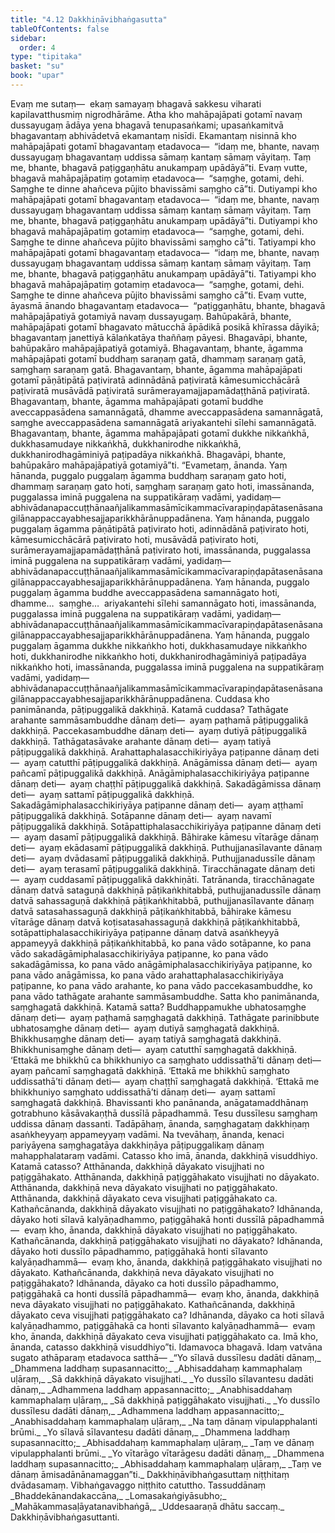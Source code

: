 ```yaml
---
title: "4.12 Dakkhiṇāvibhaṅgasutta"
tableOfContents: false
sidebar:
  order: 4
type: "tipitaka"
basket: "su"
book: "upar"
---
```



<DynamicBreadcrumb />

<Division number="376" book="upar">

<Paragraph number="1075" book="upar">
Evaṃ me sutaṃ—  ekaṃ samayaṃ bhagavā sakkesu viharati kapilavatthusmiṃ nigrodhārāme. Atha kho mahāpajāpati gotamī navaṃ dussayugaṃ ādāya yena bhagavā tenupasaṅkami; upasaṅkamitvā bhagavantaṃ abhivādetvā ekamantaṃ nisīdi. Ekamantaṃ nisinnā kho mahāpajāpati gotamī bhagavantaṃ etadavoca—  “idaṃ me, bhante, navaṃ dussayugaṃ bhagavantaṃ uddissa sāmaṃ kantaṃ sāmaṃ vāyitaṃ. Taṃ me, bhante, bhagavā paṭiggaṇhātu anukampaṃ upādāyā”ti. Evaṃ vutte, bhagavā mahāpajāpatiṃ gotamiṃ etadavoca—  “saṃghe, gotami, dehi. Saṃghe te dinne ahañceva pūjito bhavissāmi saṃgho cā”ti.
</Paragraph>

<Paragraph number="1076" book="upar">
Dutiyampi kho mahāpajāpati gotamī bhagavantaṃ etadavoca—  “idaṃ me, bhante, navaṃ dussayugaṃ bhagavantaṃ uddissa sāmaṃ kantaṃ sāmaṃ vāyitaṃ. Taṃ me, bhante, bhagavā paṭiggaṇhātu anukampaṃ upādāyā”ti. Dutiyampi kho bhagavā mahāpajāpatiṃ gotamiṃ etadavoca—  “saṃghe, gotami, dehi. Saṃghe te dinne ahañceva pūjito bhavissāmi saṃgho cā”ti.
</Paragraph>

<Paragraph number="1077" book="upar">
Tatiyampi kho mahāpajāpati gotamī bhagavantaṃ etadavoca—  “idaṃ me, bhante, navaṃ dussayugaṃ bhagavantaṃ uddissa sāmaṃ kantaṃ sāmaṃ vāyitaṃ. Taṃ me, bhante, bhagavā paṭiggaṇhātu anukampaṃ upādāyā”ti. Tatiyampi kho bhagavā mahāpajāpatiṃ gotamiṃ etadavoca—  “saṃghe, gotami, dehi. Saṃghe te dinne ahañceva pūjito bhavissāmi saṃgho cā”ti.
</Paragraph>

</Division>
<Division number="377" book="upar">

<Paragraph number="1078" book="upar">
Evaṃ vutte, āyasmā ānando bhagavantaṃ etadavoca—  “paṭiggaṇhātu, bhante, bhagavā mahāpajāpatiyā gotamiyā navaṃ dussayugaṃ. Bahūpakārā, bhante, mahāpajāpati gotamī bhagavato mātucchā āpādikā posikā khīrassa dāyikā; bhagavantaṃ janettiyā kālaṅkatāya thaññaṃ pāyesi. Bhagavāpi, bhante, bahūpakāro mahāpajāpatiyā gotamiyā. Bhagavantaṃ, bhante, āgamma mahāpajāpati gotamī buddhaṃ saraṇaṃ gatā, dhammaṃ saraṇaṃ gatā, saṃghaṃ saraṇaṃ gatā. Bhagavantaṃ, bhante, āgamma mahāpajāpati gotamī pāṇātipātā paṭiviratā adinnādānā paṭiviratā kāmesumicchācārā paṭiviratā musāvādā paṭiviratā surāmerayamajjapamādaṭṭhānā paṭiviratā. Bhagavantaṃ, bhante, āgamma mahāpajāpati gotamī buddhe aveccappasādena samannāgatā, dhamme aveccappasādena samannāgatā, saṃghe aveccappasādena samannāgatā ariyakantehi sīlehi samannāgatā. Bhagavantaṃ, bhante, āgamma mahāpajāpati gotamī dukkhe nikkaṅkhā, dukkhasamudaye nikkaṅkhā, dukkhanirodhe nikkaṅkhā, dukkhanirodhagāminiyā paṭipadāya nikkaṅkhā. Bhagavāpi, bhante, bahūpakāro mahāpajāpatiyā gotamiyā”ti.
</Paragraph>

</Division>
<Division number="378" book="upar">

<Paragraph number="1079" book="upar">
“Evametaṃ, ānanda. Yaṃ hānanda, puggalo puggalaṃ āgamma buddhaṃ saraṇaṃ gato hoti, dhammaṃ saraṇaṃ gato hoti, saṃghaṃ saraṇaṃ gato hoti, imassānanda, puggalassa iminā puggalena na suppatikāraṃ vadāmi, yadidaṃ—  abhivādanapaccuṭṭhānaañjalikammasāmīcikammacīvarapiṇḍapātasenāsanagilānappaccayabhesajjaparikkhārānuppadānena.
</Paragraph>

<Paragraph number="1080" book="upar">
Yaṃ hānanda, puggalo puggalaṃ āgamma pāṇātipātā paṭivirato hoti, adinnādānā paṭivirato hoti, kāmesumicchācārā paṭivirato hoti, musāvādā paṭivirato hoti, surāmerayamajjapamādaṭṭhānā paṭivirato hoti, imassānanda, puggalassa iminā puggalena na suppatikāraṃ vadāmi, yadidaṃ—  abhivādanapaccuṭṭhānaañjalikammasāmīcikammacīvarapiṇḍapātasenāsanagilānappaccayabhesajjaparikkhārānuppadānena.
</Paragraph>

<Paragraph number="1081" book="upar">
Yaṃ hānanda, puggalo puggalaṃ āgamma buddhe aveccappasādena samannāgato hoti, dhamme…  saṃghe…  ariyakantehi sīlehi samannāgato hoti, imassānanda, puggalassa iminā puggalena na suppatikāraṃ vadāmi, yadidaṃ—  abhivādanapaccuṭṭhānaañjalikammasāmīcikammacīvarapiṇḍapātasenāsanagilānappaccayabhesajjaparikkhārānuppadānena.
</Paragraph>

<Paragraph number="1082" book="upar">
Yaṃ hānanda, puggalo puggalaṃ āgamma dukkhe nikkaṅkho hoti, dukkhasamudaye nikkaṅkho hoti, dukkhanirodhe nikkaṅkho hoti, dukkhanirodhagāminiyā paṭipadāya nikkaṅkho hoti, imassānanda, puggalassa iminā puggalena na suppatikāraṃ vadāmi, yadidaṃ—  abhivādanapaccuṭṭhānaañjalikammasāmīcikammacīvarapiṇḍapātasenāsanagilānappaccayabhesajjaparikkhārānuppadānena.
</Paragraph>

</Division>
<Division number="379" book="upar">

<Paragraph number="1083" book="upar">
Cuddasa kho panimānanda, pāṭipuggalikā dakkhiṇā. Katamā cuddasa? Tathāgate arahante sammāsambuddhe dānaṃ deti—  ayaṃ paṭhamā pāṭipuggalikā dakkhiṇā. Paccekasambuddhe dānaṃ deti—  ayaṃ dutiyā pāṭipuggalikā dakkhiṇā. Tathāgatasāvake arahante dānaṃ deti—  ayaṃ tatiyā pāṭipuggalikā dakkhiṇā. Arahattaphalasacchikiriyāya paṭipanne dānaṃ deti—  ayaṃ catutthī pāṭipuggalikā dakkhiṇā. Anāgāmissa dānaṃ deti—  ayaṃ pañcamī pāṭipuggalikā dakkhiṇā. Anāgāmiphalasacchikiriyāya paṭipanne dānaṃ deti—  ayaṃ chaṭṭhī pāṭipuggalikā dakkhiṇā. Sakadāgāmissa dānaṃ deti—  ayaṃ sattamī pāṭipuggalikā dakkhiṇā. Sakadāgāmiphalasacchikiriyāya paṭipanne dānaṃ deti—  ayaṃ aṭṭhamī pāṭipuggalikā dakkhiṇā. Sotāpanne dānaṃ deti—  ayaṃ navamī pāṭipuggalikā dakkhiṇā. Sotāpattiphalasacchikiriyāya paṭipanne dānaṃ deti—  ayaṃ dasamī pāṭipuggalikā dakkhiṇā. Bāhirake kāmesu vītarāge dānaṃ deti—  ayaṃ ekādasamī pāṭipuggalikā dakkhiṇā. Puthujjanasīlavante dānaṃ deti—  ayaṃ dvādasamī pāṭipuggalikā dakkhiṇā. Puthujjanadussīle dānaṃ deti—  ayaṃ terasamī pāṭipuggalikā dakkhiṇā. Tiracchānagate dānaṃ deti—  ayaṃ cuddasamī pāṭipuggalikā dakkhiṇāti.
</Paragraph>

<Paragraph number="1084" book="upar">
Tatrānanda, tiracchānagate dānaṃ datvā sataguṇā dakkhiṇā pāṭikaṅkhitabbā, puthujjanadussīle dānaṃ datvā sahassaguṇā dakkhiṇā pāṭikaṅkhitabbā, puthujjanasīlavante dānaṃ datvā satasahassaguṇā dakkhiṇā pāṭikaṅkhitabbā, bāhirake kāmesu vītarāge dānaṃ datvā koṭisatasahassaguṇā dakkhiṇā pāṭikaṅkhitabbā, sotāpattiphalasacchikiriyāya paṭipanne dānaṃ datvā asaṅkheyyā appameyyā dakkhiṇā pāṭikaṅkhitabbā, ko pana vādo sotāpanne, ko pana vādo sakadāgāmiphalasacchikiriyāya paṭipanne, ko pana vādo sakadāgāmissa, ko pana vādo anāgāmiphalasacchikiriyāya paṭipanne, ko pana vādo anāgāmissa, ko pana vādo arahattaphalasacchikiriyāya paṭipanne, ko pana vādo arahante, ko pana vādo paccekasambuddhe, ko pana vādo tathāgate arahante sammāsambuddhe.
</Paragraph>

</Division>
<Division number="380" book="upar">

<Paragraph number="1085" book="upar">
Satta kho panimānanda, saṃghagatā dakkhiṇā. Katamā satta? Buddhappamukhe ubhatosaṃghe dānaṃ deti—  ayaṃ paṭhamā saṃghagatā dakkhiṇā. Tathāgate parinibbute ubhatosaṃghe dānaṃ deti—  ayaṃ dutiyā saṃghagatā dakkhiṇā. Bhikkhusaṃghe dānaṃ deti—  ayaṃ tatiyā saṃghagatā dakkhiṇā. Bhikkhunisaṃghe dānaṃ deti—  ayaṃ catutthī saṃghagatā dakkhiṇā. ‘Ettakā me bhikkhū ca bhikkhuniyo ca saṃghato uddissathā’ti dānaṃ deti—  ayaṃ pañcamī saṃghagatā dakkhiṇā. ‘Ettakā me bhikkhū saṃghato uddissathā’ti dānaṃ deti—  ayaṃ chaṭṭhī saṃghagatā dakkhiṇā. ‘Ettakā me bhikkhuniyo saṃghato uddissathā’ti dānaṃ deti—  ayaṃ sattamī saṃghagatā dakkhiṇā.
</Paragraph>

<Paragraph number="1086" book="upar">
Bhavissanti kho panānanda, anāgatamaddhānaṃ gotrabhuno kāsāvakaṇṭhā dussīlā pāpadhammā. Tesu dussīlesu saṃghaṃ uddissa dānaṃ dassanti. Tadāpāhaṃ, ānanda, saṃghagataṃ dakkhiṇaṃ asaṅkheyyaṃ appameyyaṃ vadāmi. Na tvevāhaṃ, ānanda, kenaci pariyāyena saṃghagatāya dakkhiṇāya pāṭipuggalikaṃ dānaṃ mahapphalataraṃ vadāmi.
</Paragraph>

</Division>
<Division number="381" book="upar">

<Paragraph number="1087" book="upar">
Catasso kho imā, ānanda, dakkhiṇā visuddhiyo. Katamā catasso? Atthānanda, dakkhiṇā dāyakato visujjhati no paṭiggāhakato. Atthānanda, dakkhiṇā paṭiggāhakato visujjhati no dāyakato. Atthānanda, dakkhiṇā neva dāyakato visujjhati no paṭiggāhakato. Atthānanda, dakkhiṇā dāyakato ceva visujjhati paṭiggāhakato ca.
</Paragraph>

<Paragraph number="1088" book="upar">
Kathañcānanda, dakkhiṇā dāyakato visujjhati no paṭiggāhakato? Idhānanda, dāyako hoti sīlavā kalyāṇadhammo, paṭiggāhakā honti dussīlā pāpadhammā—  evaṃ kho, ānanda, dakkhiṇā dāyakato visujjhati no paṭiggāhakato.
</Paragraph>

<Paragraph number="1089" book="upar">
Kathañcānanda, dakkhiṇā paṭiggāhakato visujjhati no dāyakato? Idhānanda, dāyako hoti dussīlo pāpadhammo, paṭiggāhakā honti sīlavanto kalyāṇadhammā—  evaṃ kho, ānanda, dakkhiṇā paṭiggāhakato visujjhati no dāyakato.
</Paragraph>

<Paragraph number="1090" book="upar">
Kathañcānanda, dakkhiṇā neva dāyakato visujjhati no paṭiggāhakato? Idhānanda, dāyako ca hoti dussīlo pāpadhammo, paṭiggāhakā ca honti dussīlā pāpadhammā—  evaṃ kho, ānanda, dakkhiṇā neva dāyakato visujjhati no paṭiggāhakato.
</Paragraph>

<Paragraph number="1091" book="upar">
Kathañcānanda, dakkhiṇā dāyakato ceva visujjhati paṭiggāhakato ca? Idhānanda, dāyako ca hoti sīlavā kalyāṇadhammo, paṭiggāhakā ca honti sīlavanto kalyāṇadhammā—  evaṃ kho, ānanda, dakkhiṇā dāyakato ceva visujjhati paṭiggāhakato ca. Imā kho, ānanda, catasso dakkhiṇā visuddhiyo”ti.
</Paragraph>

<Paragraph number="1092" book="upar">
Idamavoca bhagavā. Idaṃ vatvāna sugato athāparaṃ etadavoca satthā—
</Paragraph>

</Division>
<Division number="382" book="upar">

<Paragraph number="1093" type="verses" book="upar">
_“Yo sīlavā dussīlesu dadāti dānaṃ,_  
_Dhammena laddhaṃ supasannacitto;_  
_Abhisaddahaṃ kammaphalaṃ uḷāraṃ,_  
_Sā dakkhiṇā dāyakato visujjhati._  

</Paragraph>

<Paragraph number="1094" type="verses" book="upar">
_Yo dussīlo sīlavantesu dadāti dānaṃ,_  
_Adhammena laddhaṃ appasannacitto;_  
_Anabhisaddahaṃ kammaphalaṃ uḷāraṃ,_  
_Sā dakkhiṇā paṭiggāhakato visujjhati._  

</Paragraph>

<Paragraph number="1095" type="verses" book="upar">
_Yo dussīlo dussīlesu dadāti dānaṃ,_  
_Adhammena laddhaṃ appasannacitto;_  
_Anabhisaddahaṃ kammaphalaṃ uḷāraṃ,_  
_Na taṃ dānaṃ vipulapphalanti brūmi._  

</Paragraph>

<Paragraph number="1096" type="verses" book="upar">
_Yo sīlavā sīlavantesu dadāti dānaṃ,_  
_Dhammena laddhaṃ supasannacitto;_  
_Abhisaddahaṃ kammaphalaṃ uḷāraṃ,_  
_Taṃ ve dānaṃ vipulapphalanti brūmi._  

</Paragraph>

<Paragraph number="1097" type="verses" book="upar">
_Yo vītarāgo vītarāgesu dadāti dānaṃ,_  
_Dhammena laddhaṃ supasannacitto;_  
_Abhisaddahaṃ kammaphalaṃ uḷāraṃ,_  
_Taṃ ve dānaṃ āmisadānānamaggan”ti._  


</Paragraph>
</Division>

<Paragraph number="1098" type="center" book="upar">
Dakkhiṇāvibhaṅgasuttaṃ niṭṭhitaṃ dvādasamaṃ.



</Paragraph>

<Paragraph number="1099" type="center" book="upar">
Vibhaṅgavaggo niṭṭhito catuttho.



</Paragraph>

<Paragraph number="1100" type="center" book="upar">
Tassuddānaṃ


</Paragraph>

<Paragraph number="1101" type="verses" book="upar">
_Bhaddekānandakaccāna,_  
_Lomasakaṅgiyāsubho;_  
_Mahākammasaḷāyatanavibhaṅgā,_  
_Uddesaaraṇā dhātu saccaṃ._  


</Paragraph>

<Paragraph number="1102" type="center" book="upar">
Dakkhiṇāvibhaṅgasuttanti.
</Paragraph>